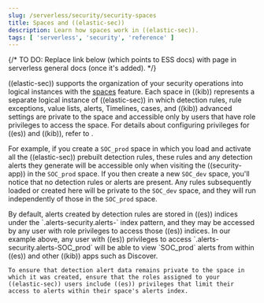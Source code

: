 ```yaml
---
slug: /serverless/security/security-spaces
title: Spaces and ((elastic-sec))
description: Learn how spaces work in ((elastic-sec)).
tags: [ 'serverless', 'security', 'reference' ]
---
```


{/* TO DO: Replace link below (which points to ESS docs) with page in serverless general docs (once it's added). */}

((elastic-sec)) supports the organization of your security operations into logical instances with the [spaces](((kibana-ref))/xpack-spaces.html) feature. Each space in ((kib)) represents a separate logical instance of ((elastic-sec)) in which detection rules, rule exceptions, value lists, alerts, Timelines, cases, and ((kib)) advanced settings are private to the space and accessible only by users that have role privileges to access the space. For details about configuring privileges for ((es)) and ((kib)), refer to <DocLink slug="/serverless/security/detections-requirements" section="detections-permissions-section" />.

For example, if you create a `SOC_prod` space in which you load and activate all the ((elastic-sec)) prebuilt detection rules, these rules and any detection alerts they generate will be accessible only when visiting the ((security-app)) in the `SOC_prod` space. If you then create a new `SOC_dev` space, you'll notice that no detection rules or alerts are present. Any rules subsequently loaded or created here will be private to the `SOC_dev` space, and they will run independently of those in the `SOC_prod` space.

<DocCallOut title="Note">    
    By default, alerts created by detection rules are stored in ((es)) indices under the `.alerts-security.alerts-<Kibana-space>` index pattern, and they may be accessed by any user with role privileges to access those ((es)) indices. In our example above, any user with ((es)) privileges to access `.alerts-security.alerts-SOC_prod` will be able to view `SOC_prod` alerts from within ((es)) and other ((kib)) apps such as Discover. 

    To ensure that detection alert data remains private to the space in which it was created, ensure that the roles assigned to your ((elastic-sec)) users include ((es)) privileges that limit their access to alerts within their space's alerts index. 
</DocCallOut>
